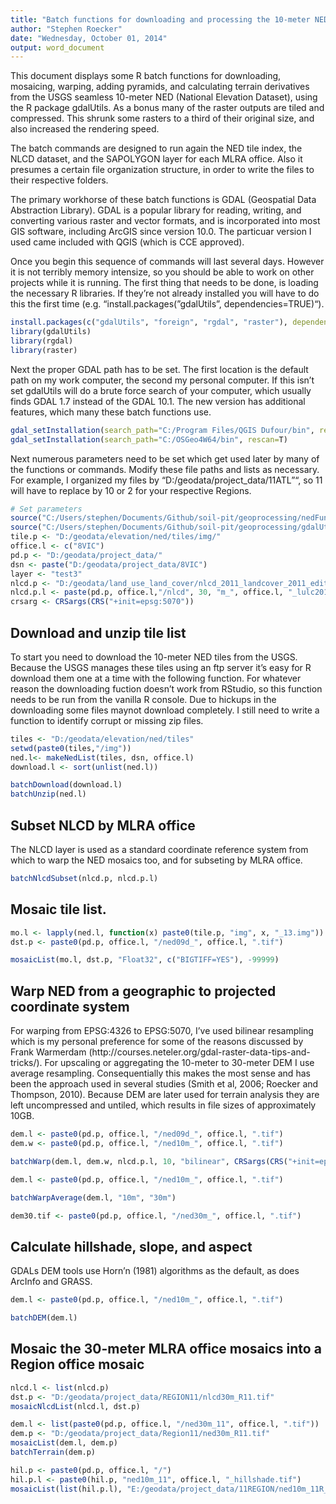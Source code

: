 ```yaml
---
title: "Batch functions for downloading and processing the 10-meter NED"
author: "Stephen Roecker"
date: "Wednesday, October 01, 2014"
output: word_document
---
```


This document displays some R batch functions for downloading, mosaicing, warping, adding pyramids, and calculating terrain derivatives from the USGS seamless 10-meter NED (National Elevation Dataset), using the R package gdalUtils. As a bonus many of the raster outputs are tiled and compressed. This shrunk some rasters to a third of their original size, and also increased the rendering speed.

The batch commands are designed to run again the NED tile index, the NLCD dataset, and the SAPOLYGON layer for each MLRA office. Also it presumes a certain file organization structure, in order to write the files to their respective folders.

The primary workhorse of these batch functions is GDAL (Geospatial Data Abstraction Library). GDAL is a popular library for reading, writing, and converting various raster and vector formats, and is incorporated into most GIS software, including ArcGIS since version 10.0. The particuar version I used came included with QGIS (which is CCE approved).

Once you begin this sequence of commands will last several days. However it is not terribly memory intensize, so you should be able to work on other projects while it is running. The first thing that needs to be done, is loading the necessary R libraries. If they're not already installed you will have to do this the first time (e.g. "install.packages("gdalUtils", dependencies=TRUE)").

```r
install.packages(c("gdalUtils", "foreign", "rgdal", "raster"), dependencies=TRUE)
library(gdalUtils)
library(rgdal)
library(raster)
```

Next the proper GDAL path has to be set. The first location is the default path on my work computer, the second my personal computer. If this isn't set gdalUtils will do a brute force search of your computer, which usually finds GDAL 1.7 instead of the GDAL 10.1. The new version has additional features, which many these batch functions use. 
```r
gdal_setInstallation(search_path="C:/Program Files/QGIS Dufour/bin", rescan=T)
gdal_setInstallation(search_path="C:/OSGeo4W64/bin", rescan=T)
```

Next numerous parameters need to be set which get used later by many of the functions or commands. Modify these file paths and lists as necessary. For example, I organized my files by "D:/geodata/project_data/11ATL"", so 11 will have to replace by 10 or 2 for your respective Regions.
```r
# Set parameters
source("C:/Users/stephen/Documents/Github/soil-pit/geoprocessing/nedFunctions.R")
source("C:/Users/stephen/Documents/Github/soil-pit/geoprocessing/gdalUtilsFunctions.R")
tile.p <- "D:/geodata/elevation/ned/tiles/img/"
office.l <- c("8VIC")
pd.p <- "D:/geodata/project_data/"
dsn <- paste("D:/geodata/project_data/8VIC")
layer <- "test3"
nlcd.p <- "D:/geodata/land_use_land_cover/nlcd_2011_landcover_2011_edition_2014_03_31.img"
nlcd.p.l <- paste(pd.p, office.l,"/nlcd", 30, "m_", office.l, "_lulc2011.tif", sep="")
crsarg <- CRSargs(CRS("+init=epsg:5070"))
```


## Download and unzip tile list
To start you need to download the 10-meter NED tiles from the USGS. Because the USGS manages these tiles using an ftp server it's easy for R download them one at a time with the following function. For whatever reason the downloading fuction doesn't work from RStudio, so this function needs to be run from the vanilla R console. Due to hickups in the downloading some files maynot download completely. I still need to write a function to identify corrupt or missing zip files.
```r
tiles <- "D:/geodata/elevation/ned/tiles"
setwd(paste0(tiles,"/img"))
ned.l<- makeNedList(tiles, dsn, office.l)
download.l <- sort(unlist(ned.l))

batchDownload(download.l)
batchUnzip(ned.l)
```

## Subset NLCD by MLRA office
The NLCD layer is used as a standard coordinate reference system from which to warp the NED mosaics too, and for subseting by MLRA office.
```r
batchNlcdSubset(nlcd.p, nlcd.p.l)
```

## Mosaic tile list. 
```r
mo.l <- lapply(ned.l, function(x) paste0(tile.p, "img", x, "_13.img"))
dst.p <- paste0(pd.p, office.l, "/ned09d_", office.l, ".tif")

mosaicList(mo.l, dst.p, "Float32", c("BIGTIFF=YES"), -99999)
```


## Warp NED from a geographic to projected coordinate system 
For warping from EPSG:4326 to EPSG:5070, I've used bilinear resampling which is my personal preference for some of the reasons discussed by Frank Warmerdam (http://courses.neteler.org/gdal-raster-data-tips-and-tricks/). For upscaling or aggregating the 10-meter to 30-meter DEM I use average resampling. Consequentially this makes the most sense and has been the approach used in several studies (Smith et al, 2006; Roecker and Thompson, 2010). Because DEM are later used for terrain analysis they are left uncompressed and untiled, which results in file sizes of approximately 10GB.
```r
dem.l <- paste0(pd.p, office.l, "/ned09d_", office.l, ".tif")
dem.w <- paste0(pd.p, office.l, "/ned10m_", office.l, ".tif")

batchWarp(dem.l, dem.w, nlcd.p.l, 10, "bilinear", CRSargs(CRS("+init=epsg:4326")), crsarg, "Float32", -99999, c("BIGTIFF=YES"))

dem.l <- paste0(pd.p, office.l, "/ned10m_", office.l, ".tif")

batchWarpAverage(dem.l, "10m", "30m")

dem30.tif <- paste0(pd.p, office.l, "/ned30m_", office.l, ".tif")
```

## Calculate hillshade, slope, and aspect
GDALs DEM tools use Horn'n (1981) algorithms as the default, as does ArcInfo and GRASS.
```r
dem.l <- paste0(pd.p, office.l, "/ned10m_", office.l, ".tif")

batchDEM(dem.l)
```

## Mosaic the 30-meter MLRA office mosaics into a Region office mosaic
```r
nlcd.l <- list(nlcd.p)
dst.p <- "D:/geodata/project_data/REGION11/nlcd30m_R11.tif"
mosaicNlcdList(nlcd.l, dst.p)

dem.l <- list(paste0(pd.p, office.l, "/ned30m_11", office.l, ".tif"))
dem.p <- "D:/geodata/project_data/Region11/ned30m_R11.tif"
mosaicList(dem.l, dem.p)
batchTerrain(dem.p)

hil.p <- paste0(pd.p, office.l, "/")
hil.p.l <- paste0(hil.p, "ned10m_11", office.l, "_hillshade.tif")
mosaicList(list(hil.p.l), "E:/geodata/project_data/11REGION/ned10m_11R_hillshade.tif", "Byte", c("COMPRESS=DEFLATE", "TILED=YES", "BIGTIFF=YES"), 0)
```
